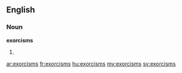 ==English==

===Noun===
'''exorcisms'''

# {{plural of|[[exorcism]]}}

[[ar:exorcisms]]
[[fr:exorcisms]]
[[hu:exorcisms]]
[[my:exorcisms]]
[[sv:exorcisms]]